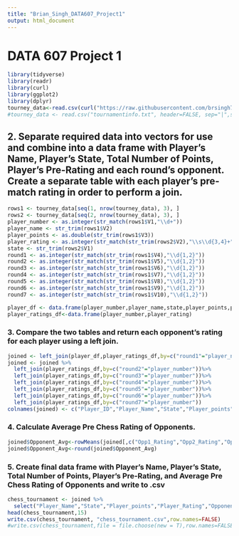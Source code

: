 ```yaml
---
title: "Brian_Singh_DATA607_Project1"
output: html_document
---
```


# DATA 607 Project 1

```r
library(tidyverse)
library(readr)
library(curl)
library(ggplot2)
library(dplyr)
tourney_data<-read.csv(curl("https://raw.githubusercontent.com/brsingh7/DATA607/main/Week4/tournamentinfo.txt"), header=FALSE, sep="|",skip=4)
#tourney_data <- read.csv("tournamentinfo.txt", header=FALSE, sep="|",skip=4)
```

## 2. Separate required data into vectors for use and combine into a data frame with Player’s Name, Player’s State, Total Number of Points, Player’s Pre-Rating and each round's opponent. Create a separate table with each player's pre-match rating in order to perform a join.
```r
rows1 <- tourney_data[seq(1, nrow(tourney_data), 3), ]
rows2 <- tourney_data[seq(2, nrow(tourney_data), 3), ]
player_number <- as.integer(str_match(rows1$V1,"\\d+"))
player_name <- str_trim(rows1$V2)
player_points <- as.double(str_trim(rows1$V3))
player_rating <- as.integer(str_match(str_trim(rows2$V2),"\\s\\d{3,4}+"))
state <- str_trim(rows2$V1)
round1 <- as.integer(str_match(str_trim(rows1$V4),"\\d{1,2}"))
round2 <- as.integer(str_match(str_trim(rows1$V5),"\\d{1,2}"))
round3 <- as.integer(str_match(str_trim(rows1$V6),"\\d{1,2}"))
round4 <- as.integer(str_match(str_trim(rows1$V7),"\\d{1,2}"))
round5 <- as.integer(str_match(str_trim(rows1$V8),"\\d{1,2}"))
round6 <- as.integer(str_match(str_trim(rows1$V9),"\\d{1,2}"))
round7 <- as.integer(str_match(str_trim(rows1$V10),"\\d{1,2}"))

player_df <- data.frame(player_number,player_name,state,player_points,player_rating,round1,round2,round3,round4,round5,round6,round7)
player_ratings_df<-data.frame(player_number,player_rating)
```

### 3. Compare the two tables and return each opponent's rating for each player using a left join.
```r
joined <- left_join(player_df,player_ratings_df,by=c("round1"="player_number"))
joined <- joined %>%
  left_join(player_ratings_df,by=c("round2"="player_number"))%>%
  left_join(player_ratings_df,by=c("round3"="player_number"))%>%
  left_join(player_ratings_df,by=c("round4"="player_number"))%>%
  left_join(player_ratings_df,by=c("round5"="player_number"))%>%
  left_join(player_ratings_df,by=c("round6"="player_number"))%>%
  left_join(player_ratings_df,by=c("round7"="player_number"))
colnames(joined) <- c("Player_ID","Player_Name","State","Player_points","Player_Rating","Round1_Opp","Round2_Opp","Round3_Opp","Round4_Opp","Round5_Opp","Round16_Opp","Round7_Opp","Opp1_Rating","Opp2_Rating","Opp3_Rating","Opp4_Rating","Opp5_Rating","Opp6_Rating","Opp7_Rating")
```

### 4. Calculate Average Pre Chess Rating of Opponents.
```r
joined$Opponent_Avg<-rowMeans(joined[,c("Opp1_Rating","Opp2_Rating","Opp3_Rating","Opp4_Rating","Opp5_Rating","Opp6_Rating","Opp7_Rating")],na.rm=TRUE)
joined$Opponent_Avg<-round(joined$Opponent_Avg)
```

### 5. Create final data frame with Player’s Name, Player’s State, Total Number of Points, Player’s Pre-Rating, and Average Pre Chess Rating of Opponents and write to .csv
```r
chess_tournament <- joined %>%
  select("Player_Name","State","Player_points","Player_Rating","Opponent_Avg")
head(chess_tournament,15)
write.csv(chess_tournament, "chess_tournament.csv",row.names=FALSE)
#write.csv(chess_tournament,file = file.choose(new = T),row.names=FALSE)
```


